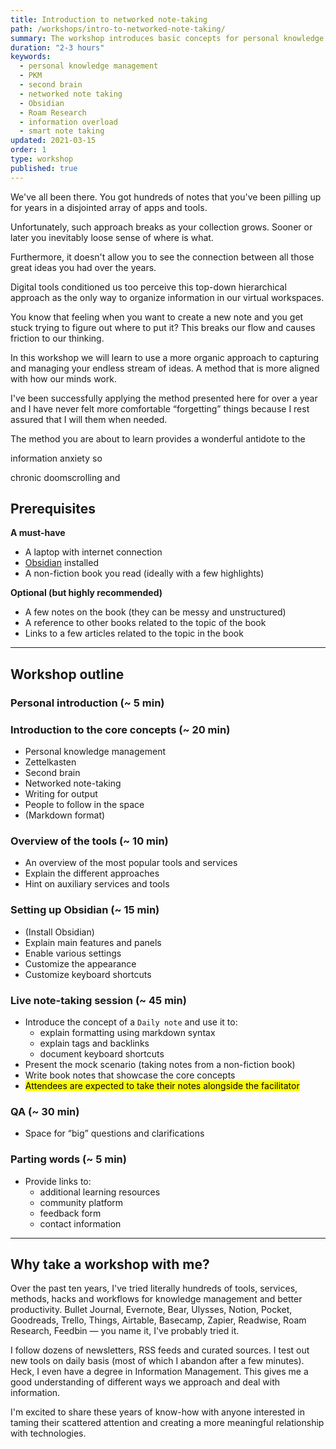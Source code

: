 ```yaml
---
title: Introduction to networked note-taking
path: /workshops/intro-to-networked-note-taking/
summary: The workshop introduces basic concepts for personal knowledge management followed by a practical application using a networked note-taking application Obsidian.
duration: "2-3 hours"
keywords:
  - personal knowledge management
  - PKM
  - second brain
  - networked note taking
  - Obsidian
  - Roam Research
  - information overload
  - smart note taking
updated: 2021-03-15
order: 1
type: workshop
published: true
---
```



We've all been there. You got hundreds of notes that you've been pilling up for years in a disjointed array of apps and tools.

Unfortunately, such approach breaks as your collection grows. Sooner   or later you inevitably loose sense of where is what.

Furthermore, it doesn't allow you to see the connection between all those great ideas you had over the years.

Digital tools conditioned us too perceive this top-down hierarchical approach as the only way to organize information in our virtual workspaces.

You know that feeling when you want to create a new note and you get stuck trying to figure out where to put it? This breaks our flow and causes friction to our thinking. 

In this workshop we will learn to use a more organic approach to capturing and managing your endless stream of ideas. A method that is more aligned with how our minds work.

I've been successfully applying the method presented here for over a year and I have never felt more comfortable “forgetting” things because I rest assured that I will them when needed.


The method you are about to learn provides a wonderful antidote to the 

 information anxiety so 
 
 chronic doomscrolling and


## Prerequisites

**A must-have**

- A laptop with internet connection
- [Obsidian](http://obsidian.md/) installed
- A non-fiction book you read (ideally with a few highlights)

**Optional (but highly recommended)**

- A few notes on the book (they can be messy and unstructured)
- A reference to other books related to the topic of the book
- Links to a few articles related to the topic in the book

---

## Workshop outline

### Personal introduction (~ 5 min)

### Introduction to the core concepts (~ 20 min)

- Personal knowledge management
- Zettelkasten
- Second brain
- Networked note-taking
- Writing for output
- People to follow in the space
- (Markdown format)


### Overview of the tools (~ 10 min)

- An overview of the most popular tools and services
- Explain the different approaches
- Hint on auxiliary services and tools


### Setting up Obsidian (~ 15 min)

- (Install Obsidian)
- Explain main features and panels
- Enable various settings
- Customize the appearance
- Customize keyboard shortcuts


### Live note-taking session (~ 45 min)

- Introduce the concept of a `Daily note` and use it to:
	- explain formatting using markdown syntax
	- explain tags and backlinks
	- document keyboard shortcuts
- Present the mock scenario (taking notes from a non-fiction book)
- Write book notes that showcase the core concepts
- <mark>Attendees are expected to take their notes alongside the facilitator</mark>


### QA (~ 30 min)

- Space for “big” questions and clarifications


### Parting words (~ 5 min)

- Provide links to:
	- additional learning resources
	- community platform
	- feedback form
	- contact information


---

## Why take a workshop with me?

Over the past ten years, I've tried literally hundreds of tools, services, methods, hacks and workflows for knowledge management and better productivity. Bullet Journal, Evernote, Bear, Ulysses, Notion, Pocket, Goodreads, Trello, Things, Airtable, Basecamp, Zapier, Readwise, Roam Research, Feedbin — you name it, I've probably tried it.

I follow dozens of newsletters, RSS feeds and curated sources. I test out new tools on daily basis (most of which I abandon after a few minutes). Heck, I even have a degree in Information Management. This gives me a good understanding of different ways we approach and deal with information.  

I'm excited to share these years of know-how with anyone interested in taming their scattered attention and creating a more meaningful relationship with technologies.

